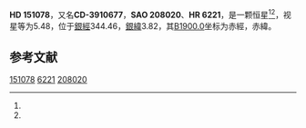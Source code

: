 {{Starbox begin
| name = HD 151078
}}
{{Starbox observe
| epoch = [[J2000.0|J2000.0]]
| constell = {{星座名待查}}<ref name=SIMBAD>{{cite web
 | url=http://simbad.u-strasbg.fr/simbad/sim-id?Ident=HR+6221
 | title =Pulsating variable Star
 | publisher=Centre de Données astronomiques de Strasbourg
 | work=SIMBAD
 | accessdate=2012-07-13}}</ref><ref name=DATA>{{cite web
 | url=http://vizier.u-strasbg.fr/viz-bin/VizieR-5?-out.add=.&-source=5050&-corr=PK=HR&-out.max=9999&HR=6221
 | title=VizieR Detailed Page
 | accessdate=2012-07-13
 | archive-date=2016-03-05
 | archive-url=https://web.archive.org/web/20160305032142/http://vizier.u-strasbg.fr/viz-bin/VizieR-5?-out.add=.&-source=5050&-corr=PK=HR&-out.max=9999&HR=6221
 | dead-url=no
 }}</ref>
| 星官 = 
| ra = {{RA|16|46|47.8}}<ref name=SIMBAD /><ref name=DATA />
| dec = {{DEC|-39|22|38}}<ref name=SIMBAD /><ref name=DATA />
| appmag_v = 5.48<ref name=SIMBAD /><ref name=DATA />
}}
{{Starbox character
| class = K0III<ref name=SIMBAD /><ref name=DATA />
| b-v = 0.98<ref name=SIMBAD /><ref name=DATA />
| u-b = <ref name=SIMBAD /><ref name=DATA />
| r-i = <ref name=SIMBAD /><ref name=DATA />
| variable = 
}}
{{Starbox astrometry
| radial_v = 
| prop_mo_ra = -9
| parallax = 
| p_error = 
}}
{{Starbox catalog
| names =CD-3910677，[[SAO星表|SAO]] 208020，[[HD星表|HD]] 151078，[[HR星表|HR]] 6221}}
{{Starbox reference |Simbad=HR+6221}}
{{Starbox end}}

'''HD 151078'''，又名'''CD-3910677'''，'''SAO 208020'''、'''HR 6221'''，是一颗恒星<ref name=SIMBAD /><ref name=DATA />，视星等为5.48，位于[[銀道座標系|銀經]]344.46，[[銀道座標系|銀緯]]3.82，其[[B1900.0|B1900.0]]坐标为赤經{{RA|16|39|57.4}}，赤緯{{DEC|-39|3.82|37}}。

== 参考文献 ==
{{reflist}}

{{star-stub}}

[[Category:HD和HDE天體|151078]]
[[Category:HR天體|6221]]
[[Category:SAO天體|208020]]